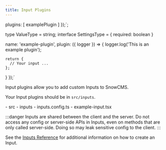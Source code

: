 ```yaml
---
title: Input Plugins
---
```


  plugins: [
    examplePlugin
  ]
});`;

type ValueType = string;
interface SettingsType = {
  required: boolean
}

  name: 'example-plugin',
  plugin: ({ logger }) => {
    logger.log('This is an example plugin');

    return {
      // Your input ...
    };
  }
});`

Input plugins allow you to add custom Inputs to SnowCMS.

Your Input plugins should be in `src/inputs`.

<FileTree>
- src
  - inputs
    - inputs.config.ts
    - example-input.tsx
</FileTree>

:::danger
Inputs are shared between the client and the server. Do not access any config or server-side APIs in Inputs, even on methods that are only called server-side. Doing so may leak sensitive config to the client.
:::

See the [Inputs Reference](/admin/reference/inputs-reference/) for additional information on how to create an Input.

<Code code={pluginCode} lang="ts" title="example-plugin.tsx" />

<Code code={configCode} lang="ts" title="inputs.config.ts" />
